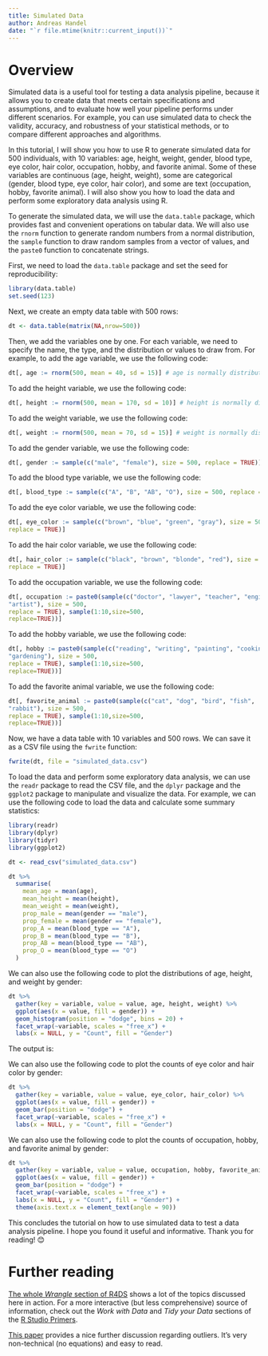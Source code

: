 ---
title: Simulated Data  
author: Andreas Handel
date: "`r file.mtime(knitr::current_input())`"
---


# Overview


Simulated data is a useful tool for testing a data analysis pipeline, because it allows you to create data that meets certain specifications and assumptions, and to evaluate how well your pipeline performs under different scenarios. For example, you can use simulated data to check the validity, accuracy, and robustness of your statistical methods, or to compare different approaches and algorithms.

In this tutorial, I will show you how to use R to generate simulated data for 500 individuals, with 10 variables: age, height, weight, gender, blood type, eye color, hair color, occupation, hobby, and favorite animal. Some of these variables are continuous (age, height, weight), some are categorical (gender, blood type, eye color, hair color), and some are text (occupation, hobby, favorite animal). I will also show you how to load the data and perform some exploratory data analysis using R.

To generate the simulated data, we will use the `data.table` package, which provides fast and convenient operations on tabular data. We will also use the `rnorm` function to generate random numbers from a normal distribution, the `sample` function to draw random samples from a vector of values, and the `paste0` function to concatenate strings.

First, we need to load the `data.table` package and set the seed for reproducibility:

```{r}
library(data.table)
set.seed(123)
```

Next, we create an empty data table with 500 rows:

```{r}
dt <- data.table(matrix(NA,nrow=500))
```

Then, we add the variables one by one. For each variable, we need to specify the name, the type, and the distribution or values to draw from. For example, to add the age variable, we use the following code:

```{r}
dt[, age := rnorm(500, mean = 40, sd = 15)] # age is normally distributed with mean 40 and standard deviation 15
```

To add the height variable, we use the following code:

```{r}
dt[, height := rnorm(500, mean = 170, sd = 10)] # height is normally distributed with mean 170 and standard deviation 10
```

To add the weight variable, we use the following code:

```{r}
dt[, weight := rnorm(500, mean = 70, sd = 15)] # weight is normally distributed with mean 70 and standard deviation 15
```

To add the gender variable, we use the following code:

```{r}
dt[, gender := sample(c("male", "female"), size = 500, replace = TRUE)] # gender is randomly sampled from male or female
```

To add the blood type variable, we use the following code:

```{r}
dt[, blood_type := sample(c("A", "B", "AB", "O"), size = 500, replace = TRUE)] # blood type is randomly sampled from A,B,AB,O
```

To add the eye color variable, we use the following code:

```{r}
dt[, eye_color := sample(c("brown", "blue", "green", "gray"), size = 500,
replace = TRUE)] 
```

To add the hair color variable, we use the following code:

```{r}
dt[, hair_color := sample(c("black", "brown", "blonde", "red"), size = 500,
replace = TRUE)] 
```

To add the occupation variable, we use the following code:

```{r}
dt[, occupation := paste0(sample(c("doctor", "lawyer", "teacher", "engineer",
"artist"), size = 500,
replace = TRUE), sample(1:10,size=500,
replace=TRUE))] 
```

To add the hobby variable, we use the following code:

```{r}
dt[, hobby := paste0(sample(c("reading", "writing", "painting", "cooking",
"gardening"), size = 500,
replace = TRUE), sample(1:10,size=500,
replace=TRUE))] 
```

To add the favorite animal variable, we use the following code:

```{r}
dt[, favorite_animal := paste0(sample(c("cat", "dog", "bird", "fish",
"rabbit"), size = 500,
replace = TRUE), sample(1:10,size=500,
replace=TRUE))] 
```

Now, we have a data table with 10 variables and 500 rows. We can save it as a CSV file using the `fwrite` function:

```{r}
fwrite(dt, file = "simulated_data.csv")
```

To load the data and perform some exploratory data analysis, we can use the `readr` package to read the CSV file, and the `dplyr` package and the `ggplot2` package to manipulate and visualize the data. For example, we can use the following code to load the data and calculate some summary statistics:

```{r}
library(readr)
library(dplyr)
library(tidyr)
library(ggplot2)

dt <- read_csv("simulated_data.csv")

dt %>% 
  summarise(
    mean_age = mean(age),
    mean_height = mean(height),
    mean_weight = mean(weight),
    prop_male = mean(gender == "male"),
    prop_female = mean(gender == "female"),
    prop_A = mean(blood_type == "A"),
    prop_B = mean(blood_type == "B"),
    prop_AB = mean(blood_type == "AB"),
    prop_O = mean(blood_type == "O")
  )
```


We can also use the following code to plot the distributions of age, height, and weight by gender:

```{r}
dt %>% 
  gather(key = variable, value = value, age, height, weight) %>% 
  ggplot(aes(x = value, fill = gender)) +
  geom_histogram(position = "dodge", bins = 20) +
  facet_wrap(~variable, scales = "free_x") +
  labs(x = NULL, y = "Count", fill = "Gender")
```

The output is:

We can also use the following code to plot the counts of eye color and hair color by gender:

```{r}
dt %>% 
  gather(key = variable, value = value, eye_color, hair_color) %>% 
  ggplot(aes(x = value, fill = gender)) +
  geom_bar(position = "dodge") +
  facet_wrap(~variable, scales = "free_x") +
  labs(x = NULL, y = "Count", fill = "Gender")
```


We can also use the following code to plot the counts of occupation, hobby, and favorite animal by gender:

```{r}
dt %>% 
  gather(key = variable, value = value, occupation, hobby, favorite_animal) %>% 
  ggplot(aes(x = value, fill = gender)) +
  geom_bar(position = "dodge") +
  facet_wrap(~variable, scales = "free_x") +
  labs(x = NULL, y = "Count", fill = "Gender") +
  theme(axis.text.x = element_text(angle = 90))
```


This concludes the tutorial on how to use simulated data to test a data analysis pipeline. I hope you found it useful and informative. Thank you for reading! 😊



# Further reading

[The whole _Wrangle_ section of R4DS](http://r4ds.had.co.nz/index.html) shows a lot of the topics discussed here in action. For a more interactive (but less comprehensive) source of information, check out the _Work with Data_ and _Tidy your Data_ sections of the [R Studio Primers](https://rstudio.cloud/learn/primers/). 

[This paper](https://www.tandfonline.com/doi/pdf/10.1198/000313006X150182) provides a nice further discussion regarding outliers. It's very non-technical (no equations) and easy to read.




